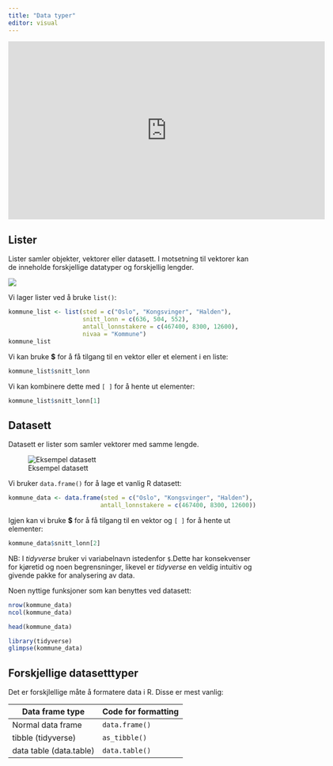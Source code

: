 ```yaml
---
title: "Data typer"
editor: visual
---
```


<iframe src="https://ssbno.sharepoint.com/sites/S811/_layouts/15/embed.aspx?UniqueId=cf86d97a-9dbd-4133-8634-dcba28d09bb7&amp;embed=%7B%22ust%22%3Atrue%2C%22hv%22%3A%22CopyEmbedCode%22%7D&amp;referrer=StreamWebApp&amp;referrerScenario=EmbedDialog.Create" width="640" height="360" frameborder="0" scrolling="no" allowfullscreen title="datatype.mp4">

</iframe>

## Lister

Lister samler objekter, vektorer eller datasett. I motsetning til vektorer kan de inneholde forskjellige datatyper og forskjellig lengder.

![](./images/liste.PNG)

Vi lager lister ved å bruke `list()`:

```r
kommune_list <- list(sted = c("Oslo", "Kongsvinger", "Halden"), 
                     snitt_lonn = c(636, 504, 552), 
                     antall_lonnstakere = c(467400, 8300, 12600),
                     nivaa = "Kommune")
kommune_list
```

Vi kan bruke **\$** for å få tilgang til en vektor eller et element i en liste:

```r
kommune_list$snitt_lonn
```

Vi kan kombinere dette med `[ ]` for å hente ut elementer:

```r
kommune_list$snitt_lonn[1]
```

## Datasett

Datasett er lister som samler vektorer med samme lengde.

![Eksempel datasett](./images/datasett.PNG)

Vi bruker `data.frame()` for å lage et vanlig R datasett:

```r
kommune_data <- data.frame(sted = c("Oslo", "Kongsvinger", "Halden"), 
                          antall_lonnstakere = c(467400, 8300, 12600))
```

Igjen kan vi bruke **\$** for å få tilgang til en vektor og `[ ]` for å hente ut elementer:

```r
kommune_data$snitt_lonn[2]
```

NB: I *tidyverse* bruker vi variabelnavn istedenfor `$`.Dette har konsekvenser for kjøretid og noen begrensninger, likevel er *tidyverse* en veldig intuitiv og givende pakke for analysering av data.

Noen nyttige funksjoner som kan benyttes ved datasett:

```r
nrow(kommune_data)
ncol(kommune_data)
```

```r
head(kommune_data)
```

```r
library(tidyverse)
glimpse(kommune_data)
```

## Forskjellige datasetttyper

Det er forskjlellige måte å formatere data i R. Disse er mest vanlig:

| Data frame type         | Code for formatting |
|-------------------------|---------------------|
| Normal data frame       | `data.frame()`      |
| tibble (tidyverse)      | `as_tibble()`       |
| data table (data.table) | `data.table()`      |
